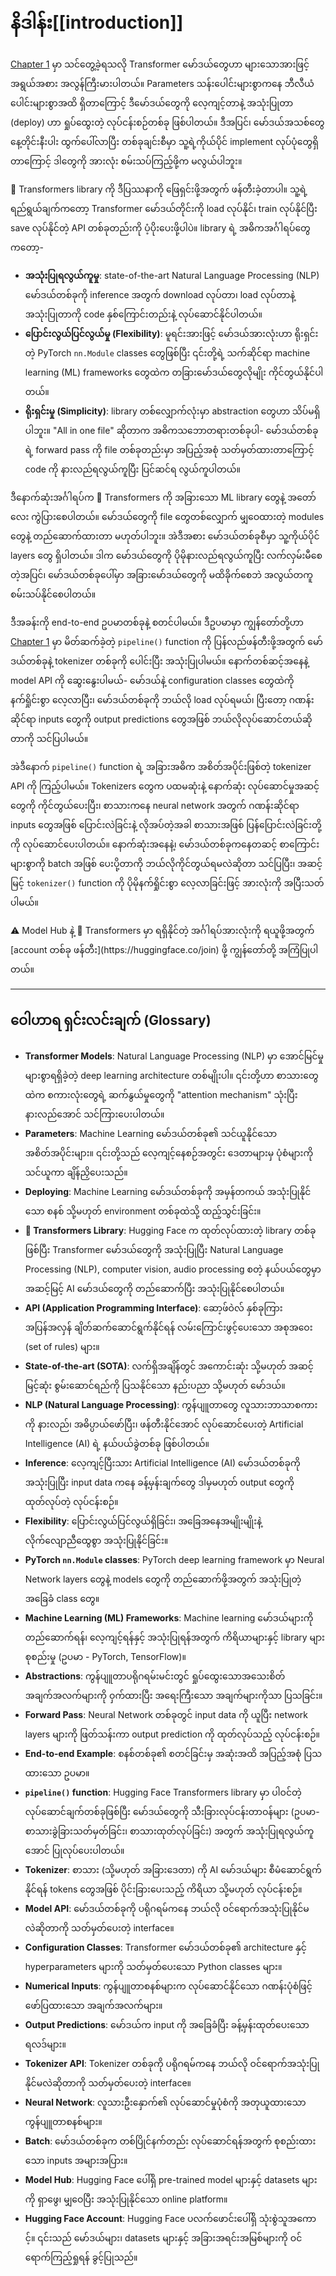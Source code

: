 # နိဒါန်း[[introduction]]

<CourseFloatingBanner
    chapter={2}
    classNames="absolute z-10 right-0 top-0"
/>

[Chapter 1](/course/chapter1) မှာ သင်တွေ့ခဲ့ရသလို Transformer မော်ဒယ်တွေဟာ များသောအားဖြင့် အရွယ်အစား အလွန်ကြီးမားပါတယ်။ Parameters သန်းပေါင်းများစွာကနေ ဘီလီယံပေါင်းများစွာအထိ ရှိတာကြောင့် ဒီမော်ဒယ်တွေကို လေ့ကျင့်တာနဲ့ အသုံးပြုတာ (deploy) ဟာ ရှုပ်ထွေးတဲ့ လုပ်ငန်းစဉ်တစ်ခု ဖြစ်ပါတယ်။ ဒီအပြင်၊ မော်ဒယ်အသစ်တွေ နေ့တိုင်းနီးပါး ထွက်ပေါ်လာပြီး တစ်ခုချင်းစီမှာ သူ့ရဲ့ကိုယ်ပိုင် implement လုပ်ပုံတွေရှိတာကြောင့် ဒါတွေကို အားလုံး စမ်းသပ်ကြည့်ဖို့က မလွယ်ပါဘူး။

🤗 Transformers library ကို ဒီပြဿနာကို ဖြေရှင်းဖို့အတွက် ဖန်တီးခဲ့တာပါ။ သူ့ရဲ့ ရည်ရွယ်ချက်ကတော့ Transformer မော်ဒယ်တိုင်းကို load လုပ်နိုင်၊ train လုပ်နိုင်ပြီး save လုပ်နိုင်တဲ့ API တစ်ခုတည်းကို ပံ့ပိုးပေးဖို့ပါပဲ။ library ရဲ့ အဓိကအင်္ဂါရပ်တွေကတော့-

-   **အသုံးပြုရလွယ်ကူမှု**: state-of-the-art Natural Language Processing (NLP) မော်ဒယ်တစ်ခုကို inference အတွက် download လုပ်တာ၊ load လုပ်တာနဲ့ အသုံးပြုတာကို code နှစ်ကြောင်းတည်းနဲ့ လုပ်ဆောင်နိုင်ပါတယ်။
-   **ပြောင်းလွယ်ပြင်လွယ်မှု (Flexibility)**: မူရင်းအားဖြင့် မော်ဒယ်အားလုံးဟာ ရိုးရှင်းတဲ့ PyTorch `nn.Module` classes တွေဖြစ်ပြီး ၎င်းတို့ရဲ့ သက်ဆိုင်ရာ machine learning (ML) frameworks တွေထဲက တခြားမော်ဒယ်တွေလိုမျိုး ကိုင်တွယ်နိုင်ပါတယ်။
-   **ရိုးရှင်းမှု (Simplicity)**: library တစ်လျှောက်လုံးမှာ abstraction တွေဟာ သိပ်မရှိပါဘူး။ "All in one file" ဆိုတာက အဓိကသဘောတရားတစ်ခုပါ- မော်ဒယ်တစ်ခုရဲ့ forward pass ကို file တစ်ခုတည်းမှာ အပြည့်အစုံ သတ်မှတ်ထားတာကြောင့် code ကို နားလည်ရလွယ်ကူပြီး ပြင်ဆင်ရ လွယ်ကူပါတယ်။

ဒီနောက်ဆုံးအင်္ဂါရပ်က 🤗 Transformers ကို အခြားသော ML library တွေနဲ့ အတော်လေး ကွဲပြားစေပါတယ်။ မော်ဒယ်တွေကို file တွေတစ်လျှောက် မျှဝေထားတဲ့ modules တွေနဲ့ တည်ဆောက်ထားတာ မဟုတ်ပါဘူး။ အဲဒီအစား မော်ဒယ်တစ်ခုစီမှာ သူ့ကိုယ်ပိုင် layers တွေ ရှိပါတယ်။ ဒါက မော်ဒယ်တွေကို ပိုမိုနားလည်ရလွယ်ကူပြီး လက်လှမ်းမီစေတဲ့အပြင်၊ မော်ဒယ်တစ်ခုပေါ်မှာ အခြားမော်ဒယ်တွေကို မထိခိုက်စေဘဲ အလွယ်တကူ စမ်းသပ်နိုင်စေပါတယ်။

ဒီအခန်းကို end-to-end ဥပမာတစ်ခုနဲ့ စတင်ပါမယ်။ ဒီဥပမာမှာ ကျွန်တော်တို့ဟာ [Chapter 1](/course/chapter1) မှာ မိတ်ဆက်ခဲ့တဲ့ `pipeline()` function ကို ပြန်လည်ဖန်တီးဖို့အတွက် မော်ဒယ်တစ်ခုနဲ့ tokenizer တစ်ခုကို ပေါင်းပြီး အသုံးပြုပါမယ်။ နောက်တစ်ဆင့်အနေနဲ့ model API ကို ဆွေးနွေးပါမယ်- မော်ဒယ်နဲ့ configuration classes တွေထဲကို နက်ရှိုင်းစွာ လေ့လာပြီး၊ မော်ဒယ်တစ်ခုကို ဘယ်လို load လုပ်ရမယ်၊ ပြီးတော့ ဂဏန်းဆိုင်ရာ inputs တွေကို output predictions တွေအဖြစ် ဘယ်လိုလုပ်ဆောင်တယ်ဆိုတာကို သင်ပြပါမယ်။

အဲဒီနောက် `pipeline()` function ရဲ့ အခြားအဓိက အစိတ်အပိုင်းဖြစ်တဲ့ tokenizer API ကို ကြည့်ပါမယ်။ Tokenizers တွေက ပထမဆုံးနဲ့ နောက်ဆုံး လုပ်ဆောင်မှုအဆင့်တွေကို ကိုင်တွယ်ပေးပြီး၊ စာသားကနေ neural network အတွက် ဂဏန်းဆိုင်ရာ inputs တွေအဖြစ် ပြောင်းလဲခြင်းနဲ့ လိုအပ်တဲ့အခါ စာသားအဖြစ် ပြန်ပြောင်းလဲခြင်းတို့ကို လုပ်ဆောင်ပေးပါတယ်။ နောက်ဆုံးအနေနဲ့၊ မော်ဒယ်တစ်ခုကနေတဆင့် စာကြောင်းများစွာကို batch အဖြစ် ပေးပို့တာကို ဘယ်လိုကိုင်တွယ်ရမလဲဆိုတာ သင်ပြပြီး၊ အဆင့်မြင့် `tokenizer()` function ကို ပိုမိုနက်ရှိုင်းစွာ လေ့လာခြင်းဖြင့် အားလုံးကို အပြီးသတ်ပါမယ်။

<Tip>
⚠️ Model Hub နဲ့ 🤗 Transformers မှာ ရရှိနိုင်တဲ့ အင်္ဂါရပ်အားလုံးကို ရယူဖို့အတွက် [account တစ်ခု ဖန်တီး](https://huggingface.co/join) ဖို့ ကျွန်တော်တို့ အကြံပြုပါတယ်။
</Tip>

---

## ဝေါဟာရ ရှင်းလင်းချက် (Glossary)

*   **Transformer Models**: Natural Language Processing (NLP) မှာ အောင်မြင်မှုများစွာရရှိခဲ့တဲ့ deep learning architecture တစ်မျိုးပါ။ ၎င်းတို့ဟာ စာသားတွေထဲက စကားလုံးတွေရဲ့ ဆက်နွယ်မှုတွေကို "attention mechanism" သုံးပြီး နားလည်အောင် သင်ကြားပေးပါတယ်။
*   **Parameters**: Machine Learning မော်ဒယ်တစ်ခု၏ သင်ယူနိုင်သော အစိတ်အပိုင်းများ။ ၎င်းတို့သည် လေ့ကျင့်နေစဉ်အတွင်း ဒေတာများမှ ပုံစံများကို သင်ယူကာ ချိန်ညှိပေးသည်။
*   **Deploying**: Machine Learning မော်ဒယ်တစ်ခုကို အမှန်တကယ် အသုံးပြုနိုင်သော စနစ် သို့မဟုတ် environment တစ်ခုထဲသို့ ထည့်သွင်းခြင်း။
*   **🤗 Transformers Library**: Hugging Face က ထုတ်လုပ်ထားတဲ့ library တစ်ခုဖြစ်ပြီး Transformer မော်ဒယ်တွေကို အသုံးပြုပြီး Natural Language Processing (NLP), computer vision, audio processing စတဲ့ နယ်ပယ်တွေမှာ အဆင့်မြင့် AI မော်ဒယ်တွေကို တည်ဆောက်ပြီး အသုံးပြုနိုင်စေပါတယ်။
*   **API (Application Programming Interface)**: ဆော့ဖ်ဝဲလ် နှစ်ခုကြား အပြန်အလှန် ချိတ်ဆက်ဆောင်ရွက်နိုင်ရန် လမ်းကြောင်းဖွင့်ပေးသော အစုအဝေး (set of rules) များ။
*   **State-of-the-art (SOTA)**: လက်ရှိအချိန်တွင် အကောင်းဆုံး သို့မဟုတ် အဆင့်မြင့်ဆုံး စွမ်းဆောင်ရည်ကို ပြသနိုင်သော နည်းပညာ သို့မဟုတ် မော်ဒယ်။
*   **NLP (Natural Language Processing)**: ကွန်ပျူတာတွေ လူသားဘာသာစကားကို နားလည်၊ အဓိပ္ပာယ်ဖော်ပြီး၊ ဖန်တီးနိုင်အောင် လုပ်ဆောင်ပေးတဲ့ Artificial Intelligence (AI) ရဲ့ နယ်ပယ်ခွဲတစ်ခု ဖြစ်ပါတယ်။
*   **Inference**: လေ့ကျင့်ပြီးသား Artificial Intelligence (AI) မော်ဒယ်တစ်ခုကို အသုံးပြုပြီး input data ကနေ ခန့်မှန်းချက်တွေ ဒါမှမဟုတ် output တွေကို ထုတ်လုပ်တဲ့ လုပ်ငန်းစဉ်။
*   **Flexibility**: ပြောင်းလွယ်ပြင်လွယ်ရှိခြင်း၊ အခြေအနေအမျိုးမျိုးနဲ့ လိုက်လျောညီထွေစွာ အသုံးပြုနိုင်ခြင်း။
*   **PyTorch `nn.Module` classes**: PyTorch deep learning framework မှာ Neural Network layers တွေနဲ့ models တွေကို တည်ဆောက်ဖို့အတွက် အသုံးပြုတဲ့ အခြေခံ class တွေ။
*   **Machine Learning (ML) Frameworks**: Machine learning မော်ဒယ်များကို တည်ဆောက်ရန်၊ လေ့ကျင့်ရန်နှင့် အသုံးပြုရန်အတွက် ကိရိယာများနှင့် library များ စုစည်းမှု (ဥပမာ - PyTorch, TensorFlow)။
*   **Abstractions**: ကွန်ပျူတာပရိုဂရမ်းမင်းတွင် ရှုပ်ထွေးသောအသေးစိတ်အချက်အလက်များကို ဝှက်ထားပြီး အရေးကြီးသော အချက်များကိုသာ ပြသခြင်း။
*   **Forward Pass**: Neural Network တစ်ခုတွင် input data ကို ယူပြီး network layers များကို ဖြတ်သန်းကာ output prediction ကို ထုတ်လုပ်သည့် လုပ်ငန်းစဉ်။
*   **End-to-end Example**: စနစ်တစ်ခု၏ စတင်ခြင်းမှ အဆုံးအထိ အပြည့်အစုံ ပြသထားသော ဥပမာ။
*   **`pipeline()` function**: Hugging Face Transformers library မှာ ပါဝင်တဲ့ လုပ်ဆောင်ချက်တစ်ခုဖြစ်ပြီး မော်ဒယ်တွေကို သီးခြားလုပ်ငန်းတာဝန်များ (ဥပမာ- စာသားခွဲခြားသတ်မှတ်ခြင်း၊ စာသားထုတ်လုပ်ခြင်း) အတွက် အသုံးပြုရလွယ်ကူအောင် ပြုလုပ်ပေးပါတယ်။
*   **Tokenizer**: စာသား (သို့မဟုတ် အခြားဒေတာ) ကို AI မော်ဒယ်များ စီမံဆောင်ရွက်နိုင်ရန် tokens တွေအဖြစ် ပိုင်းခြားပေးသည့် ကိရိယာ သို့မဟုတ် လုပ်ငန်းစဉ်။
*   **Model API**: မော်ဒယ်တစ်ခုကို ပရိုဂရမ်ကနေ ဘယ်လို ဝင်ရောက်အသုံးပြုနိုင်မလဲဆိုတာကို သတ်မှတ်ပေးတဲ့ interface။
*   **Configuration Classes**: Transformer မော်ဒယ်တစ်ခု၏ architecture နှင့် hyperparameters များကို သတ်မှတ်ပေးသော Python classes များ။
*   **Numerical Inputs**: ကွန်ပျူတာစနစ်များက လုပ်ဆောင်နိုင်သော ဂဏန်းပုံစံဖြင့် ဖော်ပြထားသော အချက်အလက်များ။
*   **Output Predictions**: မော်ဒယ်က input ကို အခြေခံပြီး ခန့်မှန်းထုတ်ပေးသော ရလဒ်များ။
*   **Tokenizer API**: Tokenizer တစ်ခုကို ပရိုဂရမ်ကနေ ဘယ်လို ဝင်ရောက်အသုံးပြုနိုင်မလဲဆိုတာကို သတ်မှတ်ပေးတဲ့ interface။
*   **Neural Network**: လူသားဦးနှောက်၏ လုပ်ဆောင်မှုပုံစံကို အတုယူထားသော ကွန်ပျူတာစနစ်များ။
*   **Batch**: မော်ဒယ်တစ်ခုက တစ်ပြိုင်နက်တည်း လုပ်ဆောင်ရန်အတွက် စုစည်းထားသော inputs အများအပြား။
*   **Model Hub**: Hugging Face ပေါ်ရှိ pre-trained model များနှင့် datasets များကို ရှာဖွေ၊ မျှဝေပြီး အသုံးပြုနိုင်သော online platform။
*   **Hugging Face Account**: Hugging Face ပလက်ဖောင်းပေါ်ရှိ သုံးစွဲသူအကောင့်။ ၎င်းသည် မော်ဒယ်များ၊ datasets များနှင့် အခြားအရင်းအမြစ်များကို ဝင်ရောက်ကြည့်ရှုရန် ခွင့်ပြုသည်။